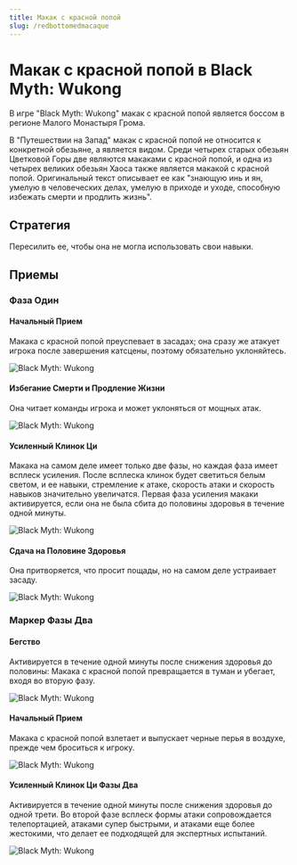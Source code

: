 ```yaml
---
title: Макак с красной попой
slug: /redbottomedmacaque
---
```


# Макак с красной попой в Black Myth: Wukong

В игре "Black Myth: Wukong" макак с красной попой является боссом в регионе Малого Монастыря Грома.

В "Путешествии на Запад" макак с красной попой не относится к конкретной обезьяне, а является видом. Среди четырех старых обезьян Цветковой Горы две являются макаками с красной попой, и одна из четырех великих обезьян Хаоса также является макакой с красной попой. Оригинальный текст описывает ее как "знающую инь и ян, умелую в человеческих делах, умелую в приходе и уходе, способную избежать смерти и продлить жизнь".

## Стратегия

Пересилить ее, чтобы она не могла использовать свои навыки.

## Приемы

### Фаза Один

#### Начальный Прием

Макака с красной попой преуспевает в засадах; она сразу же атакует игрока после завершения катсцены, поэтому обязательно уклоняйтесь.

<img src="/img/bosses/yjdqss.gif" alt="Black Myth: Wukong"/>

#### Избегание Смерти и Продление Жизни

Она читает команды игрока и может уклоняться от мощных атак.

<img src="/img/bosses/yjdbsys.gif" alt="Black Myth: Wukong"/>

#### Усиленный Клинок Ци

Макака на самом деле имеет только две фазы, но каждая фаза имеет всплеск усиления. После всплеска клинок будет светиться белым светом, и ее навыки, стремление к атаке, скорость атаки и скорость навыков значительно увеличатся. Первая фаза усиления макаки активируется, если она не была сбита до половины здоровья в течение одной минуты.

<img src="/img/bosses/yjdqhdq.gif" alt="Black Myth: Wukong"/>

#### Сдача на Половине Здоровья

Она притворяется, что просит пощады, но на самом деле устраивает засаду.

<img src="/img/bosses/gdqr.gif" alt="Black Myth: Wukong"/>

### Маркер Фазы Два

#### Бегство

Активируется в течение одной минуты после снижения здоровья до половины: Макака с красной попой превращается в туман и убегает, входя во вторую фазу.

<img src="/img/bosses/ejdtp.gif" alt="Black Myth: Wukong"/>

#### Начальный Прием

Макака с красной попой взлетает и выпускает черные перья в воздухе, прежде чем броситься к игроку.

<img src="/img/bosses/ejdqsf.gif" alt="Black Myth: Wukong"/>

#### Усиленный Клинок Ци Фазы Два

Активируется в течение одной минуты после снижения здоровья до одной трети. Во второй фазе всплеск формы атаки сопровождается телепортацией, атаками супер быстрыми, и атаками еще более жестокими, что делает ее подходящей для экспертных испытаний.

<img src="/img/bosses/ejdqhdq.gif" alt="Black Myth: Wukong"/>